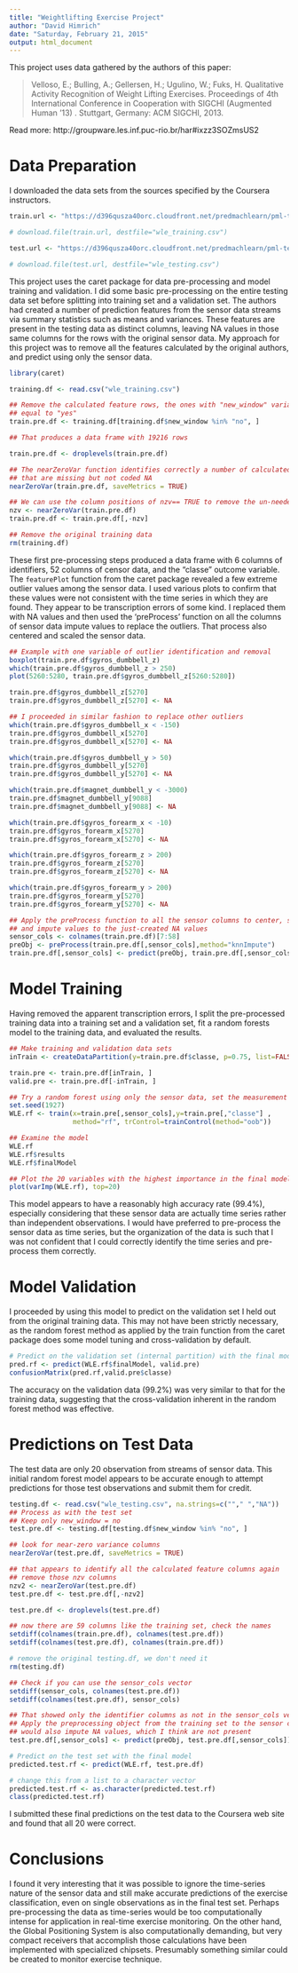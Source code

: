 ```yaml
---
title: "Weightlifting Exercise Project"
author: "David Himrich"
date: "Saturday, February 21, 2015"
output: html_document
---
```


This project uses data gathered by the authors of this paper:  

> Velloso, E.; Bulling, A.; Gellersen, H.; Ugulino, W.; Fuks, H.  Qualitative Activity Recognition of Weight Lifting Exercises. Proceedings of 4th International Conference in Cooperation with SIGCHI (Augmented Human '13) . Stuttgart, Germany: ACM SIGCHI, 2013.


Read more: http://groupware.les.inf.puc-rio.br/har#ixzz3SOZmsUS2

# Data Preparation

I downloaded the data sets from the sources specified by the Coursera instructors.

```r

train.url <- "https://d396qusza40orc.cloudfront.net/predmachlearn/pml-training.csv"

# download.file(train.url, destfile="wle_training.csv")

test.url <- "https://d396qusza40orc.cloudfront.net/predmachlearn/pml-testing.csv"

# download.file(test.url, destfile="wle_testing.csv")


```

This project uses the caret package for data pre-processing and model training and validation. I did some basic pre-processing on the entire testing data set before splitting into training set and a validation set. The authors had created a number of prediction features from the sensor data streams via summary statistics such as means and variances. These features are present in the testing data as distinct columns, leaving NA values in those same columns for the rows with the original sensor data. My approach for this project was to remove all the features calculated by the original authors, and predict using only the sensor data.

```r
library(caret)

training.df <- read.csv("wle_training.csv")

## Remove the calculated feature rows, the ones with "new_window" variable
## equal to "yes"
train.pre.df <- training.df[training.df$new_window %in% "no", ]

## That produces a data frame with 19216 rows 

train.pre.df <- droplevels(train.pre.df)

## The nearZeroVar function identifies correctly a number of calculated feature columns
## that are missing but not coded NA
nearZeroVar(train.pre.df, saveMetrics = TRUE)

## We can use the column positions of nzv== TRUE to remove the un-needed columns:
nzv <- nearZeroVar(train.pre.df)
train.pre.df <- train.pre.df[,-nzv]

## Remove the original training data
rm(training.df)

```

These first pre-processing steps produced a data frame with 6 columns of identifiers, 52 columns of censor data, and the "classe" outcome variable. The `featurePlot` function from the caret package revealed a few extreme outlier values among the sensor data. I used various plots to confirm that these values were not consistent with the time series in which they are found. They appear to be transcription errors of some kind. I replaced them with NA values and then used the 'preProcess' function on all the columns of sensor data impute values to replace the outliers. That process also centered and scaled the sensor data.

```r

## Example with one variable of outlier identification and removal
boxplot(train.pre.df$gyros_dumbbell_z)
which(train.pre.df$gyros_dumbbell_z > 250)
plot(5260:5280, train.pre.df$gyros_dumbbell_z[5260:5280])

train.pre.df$gyros_dumbbell_z[5270]
train.pre.df$gyros_dumbbell_z[5270] <- NA

## I proceeded in similar fashion to replace other outliers
which(train.pre.df$gyros_dumbbell_x < -150)
train.pre.df$gyros_dumbbell_x[5270]
train.pre.df$gyros_dumbbell_x[5270] <- NA

which(train.pre.df$gyros_dumbbell_y > 50)
train.pre.df$gyros_dumbbell_y[5270]
train.pre.df$gyros_dumbbell_y[5270] <- NA

which(train.pre.df$magnet_dumbbell_y < -3000)
train.pre.df$magnet_dumbbell_y[9088]
train.pre.df$magnet_dumbbell_y[9088] <- NA

which(train.pre.df$gyros_forearm_x < -10)
train.pre.df$gyros_forearm_x[5270]
train.pre.df$gyros_forearm_x[5270] <- NA

which(train.pre.df$gyros_forearm_z > 200)
train.pre.df$gyros_forearm_z[5270]
train.pre.df$gyros_forearm_z[5270] <- NA

which(train.pre.df$gyros_forearm_y > 200)
train.pre.df$gyros_forearm_y[5270]
train.pre.df$gyros_forearm_y[5270] <- NA

## Apply the preProcess function to all the sensor columns to center, scale
## and impute values to the just-created NA values
sensor_cols <- colnames(train.pre.df)[7:58]
preObj <- preProcess(train.pre.df[,sensor_cols],method="knnImpute")
train.pre.df[,sensor_cols] <- predict(preObj, train.pre.df[,sensor_cols])


```

# Model Training
Having removed the apparent transcription errors, I split the pre-processed training data into a training set and a validation set, fit a random forests model to the training data, and evaluated the results.

```r
## Make training and validation data sets
inTrain <- createDataPartition(y=train.pre.df$classe, p=0.75, list=FALSE)

train.pre <- train.pre.df[inTrain, ]
valid.pre <- train.pre.df[-inTrain, ]

## Try a random forest using only the sensor data, set the measurement method "oob"
set.seed(1927)
WLE.rf <- train(x=train.pre[,sensor_cols],y=train.pre[,"classe"] , 
                method="rf", trControl=trainControl(method="oob"))

## Examine the model
WLE.rf
WLE.rf$results
WLE.rf$finalModel

## Plot the 20 variables with the highest importance in the final model 
plot(varImp(WLE.rf), top=20)

```

This model appears to have a reasonably high accuracy rate (99.4%), especially considering that these sensor data are actually time series rather than independent observations. I would have preferred to pre-process the sensor data as time series, but the organization of the data is such that I was not confident that I could correctly identify the time series and pre-process them correctly.

# Model Validation
I proceeded by using this model to predict on the validation set I held out from the original training data. This may not have been strictly necessary, as the random forest method as applied by the train function from the caret package does some model tuning and cross-validation by default.

```r
# Predict on the validation set (internal partition) with the final model
pred.rf <- predict(WLE.rf$finalModel, valid.pre)
confusionMatrix(pred.rf,valid.pre$classe)

```

The accuracy on the validation data (99.2%) was very similar to that for the training data, suggesting that the cross-validation inherent in the random forest method was effective.

# Predictions on Test Data
The test data are only 20 observation from streams of sensor data. This initial random forest model appears to be accurate enough to attempt predictions for those test observations and submit them for credit.

```r

testing.df <- read.csv("wle_testing.csv", na.strings=c(""," ","NA"))
## Process as with the test set
## Keep only new_window = no
test.pre.df <- testing.df[testing.df$new_window %in% "no", ]

## look for near-zero variance columns
nearZeroVar(test.pre.df, saveMetrics = TRUE)

## that appears to identify all the calculated feature columns again
## remove those nzv columns
nzv2 <- nearZeroVar(test.pre.df)
test.pre.df <- test.pre.df[,-nzv2]

test.pre.df <- droplevels(test.pre.df)

## now there are 59 columns like the training set, check the names
setdiff(colnames(train.pre.df), colnames(test.pre.df))
setdiff(colnames(test.pre.df), colnames(train.pre.df))

# remove the original testing.df, we don't need it
rm(testing.df)

## Check if you can use the sensor_cols vector
setdiff(sensor_cols, colnames(test.pre.df))
setdiff(colnames(test.pre.df), sensor_cols)

## That showed only the identifier columns as not in the sensor_cols vector
## Apply the preprocessing object from the training set to the sensor columns to center and scale
## would also impute NA values, which I think are not present
test.pre.df[,sensor_cols] <- predict(preObj, test.pre.df[,sensor_cols])

# Predict on the test set with the final model
predicted.test.rf <- predict(WLE.rf, test.pre.df)

# change this from a list to a character vector
predicted.test.rf <- as.character(predicted.test.rf)
class(predicted.test.rf)

```

I submitted these final predictions on the test data to the Coursera web site and found that all 20 were correct.

# Conclusions
I found it very interesting that it was possible to ignore the time-series nature of the sensor data and still make accurate predictions of the exercise classification, even on single observations as in the final test set. Perhaps pre-processing the data as time-series would be too computationally intense for application in real-time exercise monitoring. On the other hand, the Global Positioning System is also computationally demanding, but very compact receivers that accomplish those calculations have been implemented with specialized chipsets. Presumably something similar could be created to monitor exercise technique.
